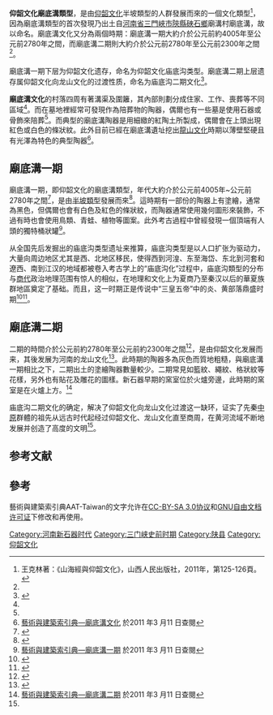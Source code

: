 '''仰韶文化廟底溝類型'''，是由[[仰韶文化|仰韶文化]]半坡類型的人群發展而來的一個文化類型<ref name=《山海經與仰韶文化》>王克林著：《山海經與仰韶文化》，山西人民出版社，2011年，第125-126頁。</ref>，因為廟底溝類型的首次發現乃出土自[[河南省|河南省]][[三門峽市|三門峽市]][[陝縣|陝縣]][[硖石乡_(陕县)|硤石鄉]]廟溝村廟底溝，故以命名。廟底溝文化又分為兩個時期：廟底溝一期大約介於公元前約4005年至公元前2780年之間，而廟底溝二期則大約介於公元前2780年至公元前2300年之間<ref name="廟文"/>。

廟底溝一期下层为仰韶文化遗存，命名为仰韶文化庙底沟类型。廟底溝二期上层遗存属仰韶文化向龙山文化的过渡性质，命名为庙底沟二期文化<ref>{{Cite web |url=http://www.people.com.cn/GB/wenhua/22219/2566318.html |title=山西新近出土大量中国庙底沟二期文化遗存 |accessdate=2018-07-12 |archive-date=2018-07-12 |archive-url=https://web.archive.org/web/20180712022310/http://www.people.com.cn/GB/wenhua/22219/2566318.html |dead-url=no }}</ref>。

'''廟底溝文化'''的村落四周有著溝渠及圍籬，其內部則劃分成住家、工作、喪葬等不同區域<ref name="廟文"/>。而在墓地裡經常可發現作為陪葬物的陶器，偶爾也有一些墓是使用石器或骨飾來陪葬<ref name="廟文"/>。而典型的廟底溝陶器是用細緻的紅陶土所製成，偶爾會在上頭出現紅色或白色的條狀紋。此外目前已經在廟底溝遺址挖出[[龍山文化|龍山文化]]時期以薄壁堅硬且有光澤為特色的典型陶器<ref name="廟文">[http://db1x.sinica.edu.tw/caat/caat_rptcaatc.php?_op=?SUBJECT_ID:300264884 藝術與建築索引典—廟底溝文化]{{dead link|date=2018年2月 |bot=InternetArchiveBot |fix-attempted=yes }} 於2011 年3 月11 日查閱</ref>。

==廟底溝一期==
{{main|仰韶文化}}
廟底溝一期，即仰韶文化的廟底溝類型，年代大約介於公元前4005年~公元前2780年之間<ref>{{Cite web |url=http://www.chnmus.net/wbzs/201710/26/content_408795.htm |title=鲵鱼纹彩陶瓶身上的图案已具伏羲雏形 |accessdate=2018-07-12 |archive-date=2018-07-12 |archive-url=https://web.archive.org/web/20180712051929/http://www.chnmus.net/wbzs/201710/26/content_408795.htm |dead-url=no }}</ref>，是由[[仰韶文化半坡類型|半坡類型]]發展而來<ref>{{Cite web |url=http://www.bpmuseum.com/contents/59/829.html |title=从仰韶文化鱼纹的时空演变看庙底沟类彩陶的来源 |accessdate=2018-07-12 |archive-date=2018-07-12 |archive-url=https://web.archive.org/web/20180712024003/http://www.bpmuseum.com/contents/59/829.html |dead-url=no }}</ref>。這時期有一部份的陶器上有塗繪，通常為黑色，但偶爾也會有白色及紅色的條狀紋，而陶器通常使用幾何圖形來裝飾，不過有時也會使用鳥類、青蛙、植物等圖案。此外考古過程中曾經發現一個頂端有人頭的獨特桶狀罐<ref>[http://db1x.sinica.edu.tw/caat/caat_rptcaatc.php?_op=?SUBJECT_ID:300264885 藝術與建築索引典—廟底溝一期]{{dead link|date=2018年2月 |bot=InternetArchiveBot |fix-attempted=yes }} 於2011 年3 月11 日查閱</ref>。

从全国先后发掘出的庙底沟类型遗址来推算，庙底沟类型是以人口扩张为驱动力，大量向周边地区尤其是西、北地区移民，使得西到河湟、东至海岱、东北到河套和遼西、南到江汉的地域都被卷入考古学上的“庙底沟化”过程中，庙底沟類型的分布与[[商代|商代]]政治地理范围有惊人的相似，在地理和文化上为夏商乃至秦汉以后的華夏族群地區奠定了基础。而且，这一时期正是传说中“三皇五帝”中的炎、黄部落鼎盛时期<ref name=中原>{{Cite web |url=http://www.jjckb.cn/2015-04/01/content_543034.htm |title=庙底沟：中原文明从这里走出 |accessdate=2018-07-12 |archive-date=2018-07-12 |archive-url=https://web.archive.org/web/20180712023045/http://www.jjckb.cn/2015-04/01/content_543034.htm |dead-url=no }}</ref><ref>{{Cite web |url=http://epaper.gmw.cn/gmrb/html/2017-08/26/nw.D110000gmrb_20170826_1-11.htm |title=黄帝时代的开始——黄帝文化与中国古代文明起源研究 |accessdate=2018-07-12 |archive-date=2018-07-12 |archive-url=https://web.archive.org/web/20180712121848/http://epaper.gmw.cn/gmrb/html/2017-08/26/nw.D110000gmrb_20170826_1-11.htm |dead-url=no }}</ref>。

==廟底溝二期==
二期的時間介於公元前約2780年至公元前約2300年之間<ref>{{Cite web |url=http://arch.cssn.cn/kgx/zgkg/201707/t20170711_3576613.shtml |title=庙底沟二期文化再研究 |accessdate=2018-07-12 |archive-date=2018-07-12 |archive-url=https://web.archive.org/web/20180712123152/http://arch.cssn.cn/kgx/zgkg/201707/t20170711_3576613.shtml |dead-url=no }}</ref>，是由仰韶文化发展而来，其後发展为河南的龙山文化<ref>{{Cite web |url=http://www.smx.gov.cn/html/content/12/2017-02/24/3457-1.html |title=探源寻祖庙底沟 |accessdate=2018-07-12 |archive-date=2018-07-12 |archive-url=https://web.archive.org/web/20180712050603/http://www.smx.gov.cn/html/content/12/2017-02/24/3457-1.html |dead-url=no }}</ref>。此時期的陶器多為灰色而質地粗糙，與廟底溝一期相比之下，二期出土的塗繪陶器數量較少。二期常見如籃紋、繩紋、格狀紋等花樣，另外也有貼花及雕花的圖樣。新石器早期的窯室位於火爐旁邊，此時期的窯室是在火爐上方。<ref>[http://db1x.sinica.edu.tw/caat/caat_rptcaatc.php?_op=?SUBJECT_ID:300264886 藝術與建築索引典—廟底溝二期]{{dead link|date=2018年2月 |bot=InternetArchiveBot |fix-attempted=yes }} 於2011 年3 月11 日查閱</ref>

{{coord|34.723272746178445|111.4496898651123|format=dms|display=title|region:CN_type:landmark}}

{{Gallery
|width = 300
|title = 典型文物
|lines = 1
|File:National Museum of China 2014.02.01 14-44-45.jpg|彩陶盆，1956年河南陕县庙底沟出土
|File:National Museum of China 2014.02.01 14-49-27.jpg|陶釜、陶灶，1956年河南陕县庙底沟出土
|File:National Museum of China 2014.02.01 14-50-41.jpg|彩陶碗，1956年河南陕县庙底沟出土
}}
庙底沟二期文化的确定，解决了仰韶文化向龙山文化过渡这一缺环，证实了先秦[[中原|中原]]群體的祖先从远古时代起经过仰韶文化、龙山文化直至商周，在黄河流域不断地发展并创造了高度的文明<ref name=中原 />。
==参考文献==
{{commonscat|Miaodigou culture}}
{{reflist}}

==參考==
藝術與建築索引典AAT-Taiwan的文字允许在[[:Wikipedia:CC-by-sa-3.0协议文本|CC-BY-SA 3.0协议]]和[[:Wikipedia:GNU自由文档许可证文本|GNU自由文档许可证]]下修改和再使用。

{{Neolithic cultures of China}}

[[Category:河南新石器时代|Category:河南新石器时代]]
[[Category:三门峡史前时期|Category:三门峡史前时期]]
[[Category:陕县|Category:陕县]]
[[Category:仰韶文化|Category:仰韶文化]]